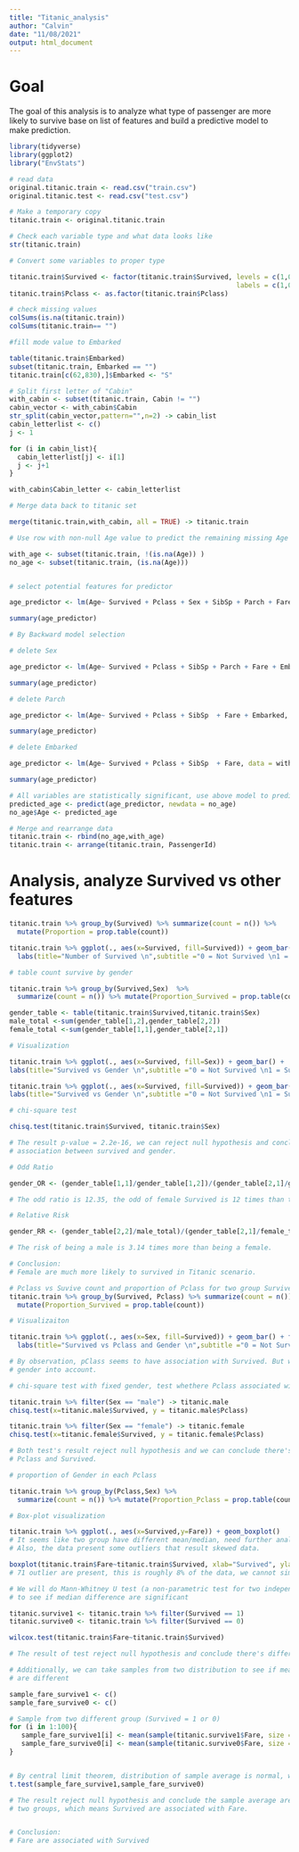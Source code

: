 ```yaml
---
title: "Titanic_analysis"
author: "Calvin"
date: "11/08/2021"
output: html_document
---
```


# Goal

The goal of this analysis is to analyze what type of passenger are more
likely to survive base on list of features and build a predictive model
to make prediction.


```r
library(tidyverse)
library(ggplot2)
library("EnvStats")

# read data
original.titanic.train <- read.csv("train.csv")
original.titanic.test <- read.csv("test.csv")

# Make a temporary copy
titanic.train <- original.titanic.train

# Check each variable type and what data looks like
str(titanic.train)


```

```r

# Convert some variables to proper type

titanic.train$Survived <- factor(titanic.train$Survived, levels = c(1,0),
                                                         labels = c(1,0))
titanic.train$Pclass <- as.factor(titanic.train$Pclass)

# check missing values
colSums(is.na(titanic.train))
colSums(titanic.train== "")

#fill mode value to Embarked

table(titanic.train$Embarked)
subset(titanic.train, Embarked == "")
titanic.train[c(62,830),]$Embarked <- "S"

# Split first letter of "Cabin" 
with_cabin <- subset(titanic.train, Cabin != "")
cabin_vector <- with_cabin$Cabin
str_split(cabin_vector,pattern="",n=2) -> cabin_list
cabin_letterlist <- c()
j <- 1

for (i in cabin_list){
  cabin_letterlist[j] <- i[1]
  j <- j+1
}

with_cabin$Cabin_letter <- cabin_letterlist

# Merge data back to titanic set

merge(titanic.train,with_cabin, all = TRUE) -> titanic.train
```


```r

# Use row with non-null Age value to predict the remaining missing Age values

with_age <- subset(titanic.train, !(is.na(Age)) )
no_age <- subset(titanic.train, (is.na(Age)))


# select potential features for predictor

age_predictor <- lm(Age~ Survived + Pclass + Sex + SibSp + Parch + Fare + Embarked, data = with_age)

summary(age_predictor)

# By Backward model selection

# delete Sex

age_predictor <- lm(Age~ Survived + Pclass + SibSp + Parch + Fare + Embarked, data = with_age)

summary(age_predictor)

# delete Parch

age_predictor <- lm(Age~ Survived + Pclass + SibSp  + Fare + Embarked, data = with_age)

summary(age_predictor)

# delete Embarked

age_predictor <- lm(Age~ Survived + Pclass + SibSp  + Fare, data = with_age)

summary(age_predictor)

# All variables are statistically significant, use above model to predict missing age
predicted_age <- predict(age_predictor, newdata = no_age)
no_age$Age <- predicted_age

# Merge and rearrange data
titanic.train <- rbind(no_age,with_age)
titanic.train <- arrange(titanic.train, PassengerId)
```


# Analysis, analyze Survived vs other features

```r

titanic.train %>% group_by(Survived) %>% summarize(count = n()) %>%
  mutate(Proportion = prop.table(count))

titanic.train %>% ggplot(., aes(x=Survived, fill=Survived)) + geom_bar() + 
  labs(title="Number of Survived \n",subtitle ="0 = Not Survived \n1 = Survived")

```


```r

# table count survive by gender

titanic.train %>% group_by(Survived,Sex)  %>%  
  summarize(count = n()) %>% mutate(Proportion_Survived = prop.table(count))

gender_table <- table(titanic.train$Survived,titanic.train$Sex)
male_total <-sum(gender_table[1,2],gender_table[2,2])
female_total <-sum(gender_table[1,1],gender_table[2,1])

# Visualization

titanic.train %>% ggplot(., aes(x=Survived, fill=Sex)) + geom_bar() +
labs(title="Survived vs Gender \n",subtitle ="0 = Not Survived \n1 = Survived")

titanic.train %>% ggplot(., aes(x=Survived, fill=Survived)) + geom_bar() + facet_wrap(~Sex) +
labs(title="Survived vs Gender \n",subtitle ="0 = Not Survived \n1 = Survived")

# chi-square test

chisq.test(titanic.train$Survived, titanic.train$Sex)

# The result p-value = 2.2e-16, we can reject null hypothesis and conclude there's
# association between survived and gender.

# Odd Ratio

gender_OR <- (gender_table[1,1]/gender_table[1,2])/(gender_table[2,1]/gender_table[2,2])

# The odd ratio is 12.35, the odd of female Survived is 12 times than the odd of male Survived.

# Relative Risk

gender_RR <- (gender_table[2,2]/male_total)/(gender_table[2,1]/female_total)

# The risk of being a male is 3.14 times more than being a female.

# Conclusion: 
# Female are much more likely to survived in Titanic scenario.
```

```r

# Pclass vs Suvive count and proportion of Pclass for two group Survive = 1 , Survive = 0 
titanic.train %>% group_by(Survived, Pclass) %>% summarize(count = n()) %>%   
  mutate(Proportion_Survived = prop.table(count))

# Visualizaiton

titanic.train %>% ggplot(., aes(x=Sex, fill=Survived)) + geom_bar() + facet_wrap(~Pclass) +
  labs(title="Survived vs Pclass and Gender \n",subtitle ="0 = Not Survived \n1 = Survived")

# By observation, pClass seems to have association with Survived. But we also want to take
# gender into account.

# chi-square test with fixed gender, test whethere Pclass associated with Survived

titanic.train %>% filter(Sex == "male") -> titanic.male
chisq.test(x=titanic.male$Survived, y = titanic.male$Pclass)

titanic.train %>% filter(Sex == "female") -> titanic.female
chisq.test(x=titanic.female$Survived, y = titanic.female$Pclass)

# Both test's result reject null hypothesis and we can conclude there's association between
# Pclass and Survived.

# proportion of Gender in each Pclass

titanic.train %>% group_by(Pclass,Sex) %>%
  summarize(count = n()) %>% mutate(Proportion_Pclass = prop.table(count))


```
```r

# Box-plot visualization

titanic.train %>% ggplot(., aes(x=Survived,y=Fare)) + geom_boxplot()
# It seems like two group have different mean/median, need further analysis
# Also, the data present some outliers that result skewed data.

boxplot(titanic.train$Fare~titanic.train$Survived, xlab="Survived", ylab="Fare")$out
# 71 outlier are present, this is roughly 8% of the data, we cannot simply exclude them.

# We will do Mann-Whitney U test (a non-parametric test for two independent set)
# to see if median difference are significant

titanic.survive1 <- titanic.train %>% filter(Survived == 1) 
titanic.survive0 <- titanic.train %>% filter(Survived == 0)

wilcox.test(titanic.train$Fare~titanic.train$Survived)

# The result of test reject null hypothesis and conclude there's difference in median.

# Additionally, we can take samples from two distribution to see if mean of sample average 
# are different

sample_fare_survive1 <- c()
sample_fare_survive0 <- c()

# Sample from two different group (Survived = 1 or 0)
for (i in 1:100){
   sample_fare_survive1[i] <- mean(sample(titanic.survive1$Fare, size = 100))
   sample_fare_survive0[i] <- mean(sample(titanic.survive0$Fare, size = 100))
}


# By central limit theorem, distribution of sample average is normal, we can use t-test
t.test(sample_fare_survive1,sample_fare_survive0)

# The result reject null hypothesis and conclude the sample average are different between
# two groups, which means Survived are associated with Fare.


# Conclusion:
# Fare are associated with Survived
```

